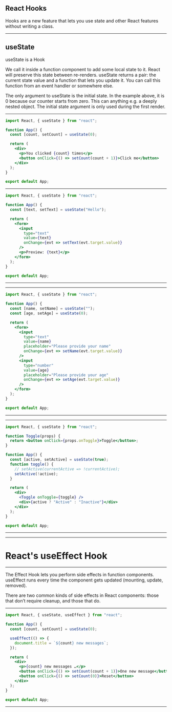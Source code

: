 

## React Hooks

Hooks are a new feature that lets you use state and other React features without writing a class.

---

## useState

useState is a Hook

We call it inside a function component to add some local state to it. React will preserve this state between re-renders. useState returns a pair: the current state value and a function that lets you update it. You can call this function from an event handler or somewhere else.

The only argument to useState is the initial state. In the example above, it is 0 because our counter starts from zero. This can anything e.g. a deeply nested object. The initial state argument is only used during the first render.

---

```jsx
import React, { useState } from "react";

function App() {
  const [count, setCount] = useState(0);

  return (
    <div>
      <p>You clicked {count} times</p>
      <button onClick={() => setCount(count + 1)}>Click me</button>
    </div>
  );
}

export default App;
```

---

```jsx
import React, { useState } from "react";

function App() {
  const [text, setText] = useState("Hello");

  return (
    <form>
      <input
        type="text"
        value={text}
        onChange={evt => setText(evt.target.value)}
      />
      <p>Preview: {text}</p>
    </form>
  );
}

export default App;
```

---


<ChangeSetStateInput />

---

```jsx
import React, { useState } from "react";

function App() {
  const [name, setName] = useState("");
  const [age, setAge] = useState(0);

  return (
    <form>
      <input
        type="text"
        value={name}
        placeholder="Please provide your name"
        onChange={evt => setName(evt.target.value)}
      />
      <input
        type="number"
        value={age}
        placeholder="Please provide your age"
        onChange={evt => setAge(evt.target.value)}
      />
    </form>
  );
}

export default App;
```

---


<ChangeSetStateInputs />

---

```jsx
import React, { useState } from "react";

function Toggle(props) {
  return <button onClick={props.onToggle}>Toggle</button>;
}

function App() {
  const [active, setActive] = useState(true);
  function toggle() {
    // setActive(currentActive => !currentActive);
    setActive(!active);
  }

  return (
    <div>
      <Toggle onToggle={toggle} />
      <div>{active ? "Active" : "Inactive"}</div>
    </div>
  );
}

export default App;
```

---


<ChangeParentState />

---

# React's useEffect Hook

---

The Effect Hook lets you perform side effects in function components. useEffect runs every time the component gets updated (mounting, update, removed).

There are two common kinds of side effects in React components: those that don’t require cleanup, and those that do.

---

```jsx
import React, { useState, useEffect } from "react";

function App() {
  const [count, setCount] = useState(0);

  useEffect(() => {
    document.title = `${count} new messages`;
  });

  return (
    <div>
      <p>{count} new messages …</p>
      <button onClick={() => setCount(count + 1)}>One new message</button>
      <button onClick={() => setCount(0)}>Reset</button>
    </div>
  );
}

export default App;
```

---


<Title />

---

```jsx
import React, { useEffect } from "react";

function App() {
  function onOnline(evt) {
    console.log("online", evt);
  }
  useEffect(() => {
    window.addEventListener("online", onOnline);
  });

  return <div>Drop v1</div>;
}

export default App;
```

---


<Drop />

---

```jsx
import React, { useEffect } from "react";

function App() {
  function onOnline(evt) {
    console.log("online", evt);
  }
  useEffect(() => {
    window.addEventListener("online", onOnline);
    return () => {
      window.removeEventListener("online", onOnline);
    };
  });

  return <div>Drop v2</div>;
}

export default App;
```

---


<DropII />

---

```jsx
import React, { useEffect } from "react";

function App() {
  function onOnline(evt) {
    console.log("online", evt);
  }
  useEffect(() => {
    window.addEventListener("online", onOnline);
    return () => {
      window.removeEventListener("online", onOnline);
    };
  }, []);

  return <div>Drop v3</div>;
}

export default App;
```

---


<DropIII />

---

```jsx
import React, { useEffect, useState } from "react";

function App() {
  const [isOnline, setOnline] = useState(true);

  function onOffline() {
    setOnline(false);
  }
  function onOnline() {
    setOnline(true);
  }
  useEffect(() => {
    window.addEventListener("online", onOnline);
    window.addEventListener("offline", onOffline);

    return () => {
      window.removeEventListener("online", onOnline);
      window.removeEventListener("offline", onOffline);
    };
  }, []);

  return <div>{isOnline ? "Online" : "Offline"}</div>;
}

export default App;
```

---


<DropIV />

---

# React's useRef

---

## What if we want to bail out of React?

Why? Because there is library X doing a great job:

- D3 for Charts
- Leaflet / Google Maps for Maps
- and many more …

---

```jsx
import React, { Fragment, useRef } from "react";

function TextInputWithFocusButton() {
  const inputElement = useRef(null);

  const onButtonClick = () => {
    // `current` points to the mounted text input element
    inputElement.current.focus();
  };

  return (
    <Fragment>
      <input ref={inputElement} type="text" />
      <button onClick={onButtonClick}>Focus on the Input</button>
    </Fragment>
  );
}

export default TextInputWithFocusButton;
```

---


<Focus />

---

```jsx
import React, { useRef, useEffect } from "react";
import Leaflet from "leaflet";

const link = document.createElement("link");
link.rel = "stylesheet";
link.href = "https://unpkg.com/leaflet@1.3.4/dist/leaflet.css";
document.body.appendChild(link);

function Map() {
  const mapWrapperElement = useRef(null);

  useEffect(() => {
    const map = Leaflet.map(mapWrapperElement.current).setView(
      [51.505, -0.09],
      13
    );

    Leaflet.tileLayer("https://{s}.tile.openstreetmap.org/{z}/{x}/{y}.png", {
      attribution:
        '&copy; <a href="https://www.openstreetmap.org/copyright">OpenStreetMap</a> contributors'
    }).addTo(map);
  }, []);

  return <div ref={mapWrapperElement} style={{ width: 600, height: 400 }} />;
}

function App() {
  return (
    <div>
      <Map />
    </div>
  );
}

export default App;
```

---

NOTE: Map doesn't work in a SSR env. Show it in a create-react-app

---

# The end
